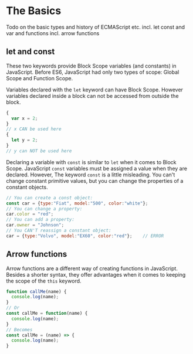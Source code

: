 
# The Basics

<Callout type="info">
    Todo on the basic types and history of ECMAScript etc. incl. let const and var and functions incl. arrow functions
</Callout>

## let and const

These two keywords provide Block Scope variables (and constants) in JavaScript. Before ES6, JavaScript had only two types of scope: Global Scope and Function Scope.

Variables declared with the `let` keyword can have Block Scope. However variables declared inside a block can not be accessed from outside the block.

```jsx
{
  var x = 2;
}
// x CAN be used here
{
  let y = 2;
}
// y can NOT be used here
```

Declaring a variable with `const` is similar to `let` when it comes to Block Scope. JavaScript `const` variables must be assigned a value when they are declared. However, The keyword `const` is a little misleading. You can't change constant primitive values, but you can change the properties of a constant objects.

```jsx
// You can create a const object:
const car = {type:"Fiat", model:"500", color:"white"};
// You can change a property:
car.color = "red";
// You can add a property:
car.owner = "Johnson";
// You CAN'T reassign a constant object:
car = {type:"Volvo", model:"EX60", color:"red"};    // ERROR
```

## Arrow functions

Arrow functions are a different way of creating functions in JavaScript. Besides a shorter syntax, they offer advantages when it comes to keeping the scope of the `this` keyword.

```jsx
function callMe(name) {
  console.log(name);
}
// Or
const callMe = function(name) {
  console.log(name);
}
// Becomes
const callMe = (name) => {
  console.log(name);
}
```
